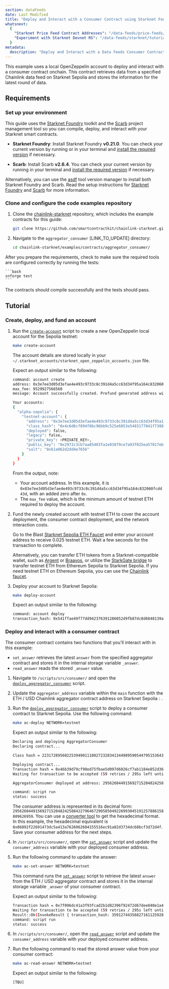 ```yaml
---
section: dataFeeds
date: Last Modified
title: "Deploy and Interact with a Consumer Contract using Starknet Foundry"
whatsnext:
  {
    "Starknet Price Feed Contract Addresses": "/data-feeds/price-feeds/addresses?network=starknet",
    "Experiment with Starknet Devnet RS": "/data-feeds/starknet/tutorials/snfoundry/sn-devnet-rs",
  }
metadata:
  description: "Deploy and Interact with a Data Feeds Consumer Contract on StarkNet using Starknet Foundry."
---
```



This example uses a local OpenZeppelin account to deploy and interact with a consumer contract onchain. This contract retrieves data from a specified Chainlink data feed on Starknet Sepolia and stores the information for the latest round of data.

## Requirements

### Set up your environment

This guide uses the [Starknet Foundry](https://github.com/foundry-rs/starknet-foundry) toolkit and the [Scarb](https://github.com/software-mansion/scarb) project management tool so you can compile, deploy, and interact with your Starknet smart contracts.

- **Starknet Foundry**: Install Starknet Foundry **v0.21.0**. You can check your current version by running <CopyText text="snforge --version" code/> or <CopyText text="sncast --version" code/> in your terminal and [install the required version](https://github.com/foundry-rs/starknet-foundry#installation) if necessary.

- **Scarb**: Install Scarb **v2.6.4**. You can check your current version by running <CopyText text="scarb --version" code/> in your terminal and [install the required version](https://docs.swmansion.com/scarb/download.html#install-via-installation-script) if necessary.

Alternatively, you can use the [asdf](https://asdf-vm.com/guide/introduction.html) tool version manager to install both Starknet Foundry and Scarb. Read the setup instructions for [Starknet Foundry](https://github.com/foundry-rs/asdf-starknet-foundry) and [Scarb](https://docs.swmansion.com/scarb/download.html#install-via-asdf) for more information.

### Clone and configure the code examples repository

1. Clone the [chainlink-starknet](https://github.com/smartcontractkit/chainlink-starknet/) repository, which includes the example contracts for this guide:

   ```bash
   git clone https://github.com/smartcontractkit/chainlink-starknet.git
   ```

1. Navigate to the `aggregator_consumer` [LINK_TO_UPDATE] directory:

   ```bash
   cd chainlink-starknet/examples/contracts/aggregator_consumer/
   ```

After you prepare the requirements, check to make sure the required tools are configured correctly by running the tests:

    ```bash
    snforge test
    ```

The contracts should compile successfully and the tests should pass.

## Tutorial

### Create, deploy, and fund an account

1. Run the [`create-account`](https://github.com/smartcontractkit/chainlink-starknet/blob/c97baa6e52c7e6e01ea0235bf0e71abae23e3c00/examples/contracts/aggregator_consumer/Makefile#L22) script to create a new OpenZeppelin local account for the Sepolia testnet:

   ```bash
   make create-account
   ```

   The account details are stored locally in your `~/.starknet_accounts/starknet_open_zeppelin_accounts.json` file.

   Expect an output similar to the following:

   ```bash
   command: account create
   address: 0x3e7ee3d05d3efae4e493c9733c8c391d4a5cc63d34f95a164c832060fcdd43d
   max_fee: 9529927566560
   message: Account successfully created. Prefund generated address with at least <max_fee> tokens. It is good to send more in the case of higher demand.

   Your accounts:
   {
     "alpha-sepolia": {
       "testnet-account": {
         "address": "0x3e7ee3d05d3efae4e493c9733c8c391d4a5cc63d34f95a164c832060fcdd43d",
         "class_hash": "0x4c6d6cf894f8bc96bb9c525e6853e5483177841f7388f74a46cfda6f028c755",
         "deployed": false,
         "legacy": false,
         "private_key": <PRIVATE_KEY>,
         "public_key": "0x2972c3cb7aa85403fa1e038f9ce7a93f025ea57017eb7ef735bae989bfb15bd",
         "salt": "0x61a062d2dd4e7656"
       }
     }
   }
   ```

   From the output, note:

   - Your account address. In this example, it is `0x03e7ee3d05d3efae4e493c9733c8c391d4a5cc63d34f95a164c832060fcdd43d`, with an added zero after `0x`.
   - The `max_fee` value, which is the minimum amount of testnet ETH required to deploy the account.

1. Fund the newly created account with testnet ETH to cover the account deployment, the consumer contract deployment, and the network interaction costs.

   Go to the Blast [Starknet Sepolia ETH Faucet](https://blastapi.io/faucets/starknet-sepolia-eth) and enter your account address to receive 0.025 testnet ETH. Wait a few seconds for the transaction to complete.

   Alternatively, you can transfer ETH tokens from a Starknet-compatible wallet, such as [Argent](https://www.argent.xyz/) or [Braavos](https://braavos.app/), or utilize the [StarkGate bridge](https://starkgate.starknet.io/) to transfer testnet ETH from Ethereum Sepolia to Starknet Sepolia. If you need testnet ETH on Ethereum Sepolia, you can use the [Chainlink faucet](https://faucets.chain.link/sepolia).

1. Deploy your account to Starknet Sepolia:

   ```bash
   make deploy-account
   ```

   Expect an output similar to the following:

   ```bash
   command: account deploy
   transaction_hash: 0x541ffae49f77dd942376391286052d9fb87dc8d6848139ab1508c114e3aa005
   ```

### Deploy and interact with a consumer contract

The consumer contract contains two functions that you'll interact with in this example:

- `set_answer` retrieves the latest `answer` from the specified aggregator contract and stores it in the internal storage variable `_answer`.
- `read_answer` reads the stored `_answer` value.

1. Navigate to `/scripts/src/consumer/` and open the [`deploy_aggregator_consumer`](https://github.com/smartcontractkit/chainlink-starknet/blob/develop/examples/contracts/aggregator_consumer/scripts/src/consumer/deploy_aggregator_consumer.cairo) script.

1. Update the `aggregator_address` variable within the `main` function with the ETH / USD Chainlink aggregator contract address on Starknet Sepolia : <CopyText text="[ADDRESS_TO_UPDATE]" code/>.

1. Run the [`deploy_aggregator_consumer`](https://github.com/smartcontractkit/chainlink-starknet/blob/develop/examples/contracts/aggregator_consumer/scripts/src/consumer/deploy_aggregator_consumer.cairo) script to deploy a consumer contract to Starknet Sepolia. Use the following command:

   ```bash
   make ac-deploy NETWORK=testnet
   ```

   Expect an output similar to the following:

   ```bash
   Declaring and deploying AggregatorConsumer
   Declaring contract...

   Class hash = 2231728956022539490111802723283413449895905447951536434260474920103409356221

   Deploying contract...
   Transaction hash = 0x46b39d79cf90ed75fbae5d097d6026cf7ab1184e852d36aed336528fc77220d
   Waiting for transaction to be accepted (59 retries / 295s left until timeout)

   AggregatorConsumer deployed at address: 2956260449156927152048242588422796467290585049226993045191257886158889626959

   command: script run
   status: success
   ```

   The consumer address is represented in its decimal form: `2956260449156927152048242588422796467290585049226993045191257886158889626959`. You can use a [converter tool](https://www.rapidtables.com/convert/number/decimal-to-hex.html) to get the hexadecimal format. In this example, the hexadecimal equivalent is `0x06892f22691473dc5a413a7626062604155516ec91a82d3734dc68bcf3d72d4f`. Save your consumer address for the next steps.

1. In `/scripts/src/consumer/`, open the [`set_answer`](https://github.com/smartcontractkit/chainlink-starknet/blob/develop/examples/contracts/aggregator_consumer/scripts/src/consumer/set_answer.cairo) script and update the `consumer_address` variable with your deployed consumer address.

1. Run the following command to update the answer:

   ```bash
   make ac-set-answer NETWORK=testnet
   ```

   This command runs the [`set_answer`](https://github.com/smartcontractkit/chainlink-starknet/blob/develop/examples/contracts/aggregator_consumer/scripts/src/consumer/set_answer.cairo) script to retrieve the latest `answer` from the ETH / USD aggregator contract and stores it in the internal storage variable `_answer` of your consumer contract.

   Expect an output similar to the following:

   ```bash
   Transaction hash = 0x7f096dc41a3f93fcad2b1d82396f92472d67dee840e1a447aa3691f58589baa
   Waiting for transaction to be accepted (59 retries / 295s left until timeout)
   Result::Ok(InvokeResult { transaction_hash: 3591274435682716112592822792656399461090392655710476322066689010471752211370 })
   command: script run
   status: success
   ```

1. In `/scripts/src/consumer/`, open the [`read_answer`](https://github.com/smartcontractkit/chainlink-starknet/blob/develop/examples/contracts/aggregator_consumer/scripts/src/consumer/read_answer.cairo) script and update the `consumer_address` variable with your deployed consumer address.

1. Run the following command to read the stored answer value from your consumer contract:

   ```bash
   make ac-read-answer NETWORK=testnet
   ```

   Expect an output similar to the following:

   ```bash
   [TBU]
   ```
